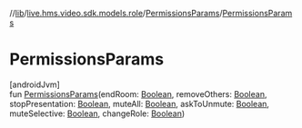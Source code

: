 //[lib](/api-reference/android/v2/home/content)/[live.hms.video.sdk.models.role](../index)/[PermissionsParams](index)/[PermissionsParams](-permissions-params)

# PermissionsParams

[androidJvm]\
fun [PermissionsParams](-permissions-params)(endRoom: [Boolean](https://kotlinlang.org/api/latest/jvm/stdlib/kotlin/-boolean/index.html), removeOthers: [Boolean](https://kotlinlang.org/api/latest/jvm/stdlib/kotlin/-boolean/index.html), stopPresentation: [Boolean](https://kotlinlang.org/api/latest/jvm/stdlib/kotlin/-boolean/index.html), muteAll: [Boolean](https://kotlinlang.org/api/latest/jvm/stdlib/kotlin/-boolean/index.html), askToUnmute: [Boolean](https://kotlinlang.org/api/latest/jvm/stdlib/kotlin/-boolean/index.html), muteSelective: [Boolean](https://kotlinlang.org/api/latest/jvm/stdlib/kotlin/-boolean/index.html), changeRole: [Boolean](https://kotlinlang.org/api/latest/jvm/stdlib/kotlin/-boolean/index.html))
